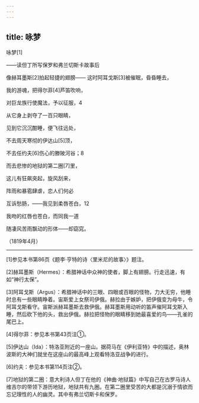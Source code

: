 ```yaml
---
---
---
```

title: 咏梦
---



咏梦[1]


——读但丁所写保罗和弗兰切斯卡故事后

像赫耳墨斯[2]拍起轻捷的翅膀—— 这时阿耳戈斯[3]被催眠，昏昏睡去，

我的游魂，把得尔菲[4]芦笛吹响，

对巨龙族行使魔法，予以征服，4





从它身上剥夺了一百只眼睛，

见到它沉沉酣睡，便飞往远处，

不去周天寒彻的伊达山[5]顶，

不去任约夫[6]伤心的滕陂河谷；8





而去悲惨的地狱的第二圈[7]里，

这儿有狂飙突起，旋风刮来，

阵雨和暴雹肆虐，恋人们何必

互诉愁肠，——我见到柔唇苍白，12





我吻的红唇也苍白，而同我一道

随凄风苦雨飘动的形体——却窈窕。

（1819年4月）



* * *



[1]参见本书第86页《题李·亨特的诗〈里米尼的故事〉》题注。

[2]赫耳墨斯（Hermes）：希腊神话中众神的使者，脚上有翅膀。行走迅速，有如“神行太保”。

[3]阿耳戈斯（Argus）：希腊神话中的三眼、四眼或百眼的怪物，力大无穷，他睡时总有一些眼睛睁着。宙斯爱上女祭司伊俄。赫拉由于嫉妒，把伊俄变为母牛，令阿耳戈斯看守。宙斯派赫耳墨斯去救伊俄。赫耳墨斯用动听的笛声催阿耳戈斯入睡，然后砍下他的头，救出伊俄。赫拉把怪物的眼睛移到她最喜爱的鸟——孔雀的尾巴上。

[4]得尔菲：参见本书第43页注①。

[5]伊达山（Ida）：特洛亚附近的一座山。据荷马在《伊利亚特》中的描述，奥林波斯的大神们就坐在这座山的最高峰上观看特洛亚战争的进行。

[6]约夫：参见本书第114页注②。

[7]地狱的第二圈：意大利诗人但丁在他的《神曲·地狱篇》中写自己在古罗马诗人维吉尔的带领下游历地狱，地狱共有九圈。在第二圈里受苦的大都是沉溺于情欲而忘记理性的人的幽灵。其中有弗兰切斯卡和保罗。